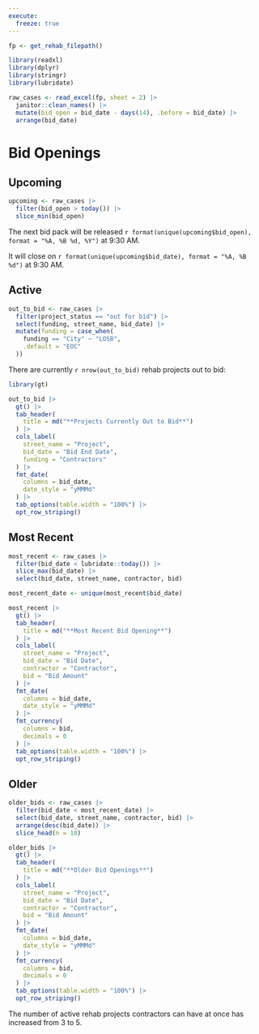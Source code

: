 ```yaml
---
execute: 
  freeze: true
---
```


```r
fp <- get_rehab_filepath()

library(readxl)
library(dplyr)
library(stringr)
library(lubridate)

raw_cases <- read_excel(fp, sheet = 2) |> 
  janitor::clean_names() |> 
  mutate(bid_open = bid_date - days(14), .before = bid_date) |> 
  arrange(bid_date)
```

# Bid Openings

::: {.panel-tabset}

## Upcoming

```r
upcoming <- raw_cases |> 
  filter(bid_open > today()) |> 
  slice_min(bid_open)
```

The next bid pack will be released `r format(unique(upcoming$bid_open), format = "%A, %B %d, %Y")` at 9:30 AM.

It will close on `r format(unique(upcoming$bid_date), format = "%A, %B %d")` at 9:30 AM.

## Active

```r
out_to_bid <- raw_cases |> 
  filter(project_status == "out for bid") |> 
  select(funding, street_name, bid_date) |> 
  mutate(funding = case_when(
    funding == "City" ~ "LOSB",
    .default = "EOC"
  ))
```

There are currently `r nrow(out_to_bid)` rehab projects out to bid:

```r
library(gt)

out_to_bid |> 
  gt() |> 
  tab_header(
    title = md("**Projects Currently Out to Bid**")
  ) |> 
  cols_label(
    street_name = "Project",
    bid_date = "Bid End Date",
    funding = "Contractors"
  ) |> 
  fmt_date(
    columns = bid_date,
    date_style = "yMMMd"
  ) |> 
  tab_options(table.width = "100%") |> 
  opt_row_striping()
```


## Most Recent

```r
most_recent <- raw_cases |> 
  filter(bid_date < lubridate::today()) |> 
  slice_max(bid_date) |> 
  select(bid_date, street_name, contractor, bid)

most_recent_date <- unique(most_recent$bid_date)
```

```r
most_recent |> 
  gt() |> 
  tab_header(
    title = md("**Most Recent Bid Opening**")
  ) |> 
  cols_label(
    street_name = "Project",
    bid_date = "Bid Date",
    contractor = "Contractor",
    bid = "Bid Amount"
  ) |> 
  fmt_date(
    columns = bid_date,
    date_style = "yMMMd"
  ) |> 
  fmt_currency(
    columns = bid,
    decimals = 0
  ) |> 
  tab_options(table.width = "100%") |> 
  opt_row_striping()
```


## Older

```r
older_bids <- raw_cases |> 
  filter(bid_date < most_recent_date) |> 
  select(bid_date, street_name, contractor, bid) |> 
  arrange(desc(bid_date)) |> 
  slice_head(n = 10)
```

```r
older_bids |> 
  gt() |> 
  tab_header(
    title = md("**Older Bid Openings**")
  ) |> 
  cols_label(
    street_name = "Project",
    bid_date = "Bid Date",
    contractor = "Contractor",
    bid = "Bid Amount"
  ) |> 
  fmt_date(
    columns = bid_date,
    date_style = "yMMMd"
  ) |> 
  fmt_currency(
    columns = bid,
    decimals = 0
  ) |> 
  tab_options(table.width = "100%") |> 
  opt_row_striping()
```

:::

::: {.callout-note}
The number of active rehab projects contractors can have at once has increased from 3 to 5.
:::
